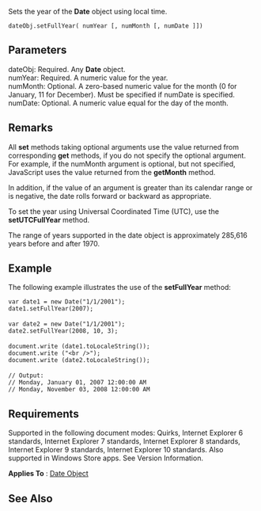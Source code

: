 Sets the year of the '''Date''' object using local time.

 dateObj.setFullYear( numYear [, numMonth [, numDate ]])

==Parameters==
; dateObj: Required. Any '''Date''' object.
; numYear: Required. A numeric value for the year.
; numMonth: Optional. A zero-based numeric value for the month (0 for January, 11 for December). Must be specified if numDate is specified.
; numDate: Optional. A numeric value equal for the day of the month.

==Remarks==
All '''set''' methods taking optional arguments use the value returned from corresponding '''get''' methods, if you do not specify the optional argument. For example, if the numMonth argument is optional, but not specified, JavaScript uses the value returned from the '''getMonth''' method.

In addition, if the value of an argument is greater than its calendar range or is negative, the date rolls forward or backward as appropriate.

To set the year using Universal Coordinated Time (UTC), use the '''setUTCFullYear''' method.

The range of years supported in the date object is approximately 285,616 years before and after 1970.


==Example==
The following example illustrates the use of the '''setFullYear''' method:

 var date1 = new Date("1/1/2001");
 date1.setFullYear(2007);
 
 var date2 = new Date("1/1/2001");
 date2.setFullYear(2008, 10, 3); 
 
 document.write (date1.toLocaleString());
 document.write ("&lt;br /&gt;");
 document.write (date2.toLocaleString());
 
 // Output:
 // Monday, January 01, 2007 12:00:00 AM
 // Monday, November 03, 2008 12:00:00 AM

==Requirements==
Supported in the following document modes: Quirks, Internet Explorer 6 standards, Internet Explorer 7 standards, Internet Explorer 8 standards, Internet Explorer 9 standards, Internet Explorer 10 standards. Also supported in Windows Store apps. See Version Information.

'''Applies To''' : [[javascript/Date|Date Object]]


==See Also==

              

              

              
